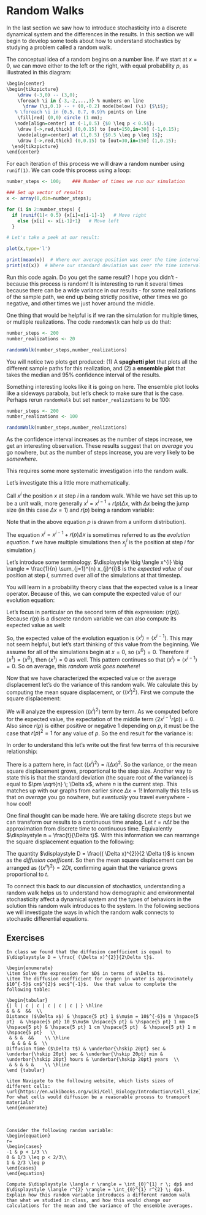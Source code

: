 # Random Walks

In the last section we saw how to introduce stochasticity into a discrete dynamical system and the differences in the results.  In this section we will begin to develop some tools about how to understand stochastics by studying a problem called a random walk.


The conceptual idea of a random begins on a number line.  If we start at $x=0$, we can move either to the left or the right, with equal probability $p$, as illustrated in this diagram:

```r
\begin{center}
\begin{tikzpicture}
    \draw (-3,0) -- (3,0);
    \foreach \i in {-3,-2,...,3} % numbers on line
      \draw (\i,0.1) -- + (0,-0.2) node[below] (\i) {$\i$};
   % \foreach \i in {0.5, 0.7, 0.9}% points on line
    \fill[red] (0,0) circle (1 mm);
   \node[align=center] at (-1,0.5) {$0 \leq p < 0.5$};
    \draw [->,red,thick] (0,0.15) to [out=150,in=30] (-1,0.15);
    \node[align=center] at (1,0.5) {$0.5 \leq p \leq 1$};
    \draw [->,red,thick] (0,0.15) to [out=30,in=150] (1,0.15);
  \end{tikzpicture}
\end{center}
```


For each iteration of this process we will draw a random number using `runif(1)`.  We can code this process using a loop:

```r
number_steps <- 100;  	### Number of times we run our simulation

### Set up vector of results
x <- array(0,dim=number_steps);

for (i in 2:number_steps) {
  if (runif(1)< 0.5) {x[i]=x[i-1]-1}   # Move right
    else {x[i] <- x[i-1]+1}   # Move left
  }

# Let's take a peek at our result:

plot(x,type='l')

print(mean(x))  # Where our average position was over the time interval
print(sd(x))  # Where our standard deviation was over the time interval
```


Run this code again.  Do you get the same result?  I hope you didn't - because this process is random!  It is interesting to run it several times because there can be a wide variance in our results - for some realizations of the sample path, we end up being strictly positive, other times we go negative, and other times we just hover around the middle.

One thing that would be helpful is if we ran the simulation for multiple times, or multiple realizations.  The code `randomWalk` can help us do that:

```r
number_steps <- 200
number_realizations <- 20

randomWalk(number_steps,number_realizations)
```
You will notice two plots get produced: (1) A **spaghetti plot** that plots all the different sample paths for this realization, and (2) a **ensemble plot** that takes the median and 95% confidence interval of the results.

Something interesting looks like it is going on here.  The ensemble plot looks like a sideways parabola, but let's check to make sure that is the case.  Perhaps rerun `randomWalk` but set `number_realizations` to be 100:

```r
number_steps <- 200
number_realizations <- 100

randomWalk(number_steps,number_realizations)
```

As the confidence interval increases as the number of steps increase, we get an interesting observation. These results suggest that on *average* you go nowhere, but as the number of steps increase, you are very likely to be *somewhere*.

This requires some more systematic investigation into the random walk.

Let's investigate this a little more mathematically.

Call $x^{i}$ the position $x$ at step $i$ in a random walk. While we have set this up to be a unit walk, more generally $x^{i}=x^{i-1}+r(p) \Delta x$, with $\Delta x$ being the jump size (in this case $\Delta x=1$) and $r(p)$ being a random variable:

\begin{equation} 
r(p)=\begin{cases} -1 & 0 \leq p < 0.5 \\
1 & 0.5 \leq p < 1 \end{cases}
\end{equation}

Note that in the above equation $p$ is drawn from a uniform distribution).

The equation $x^{i}=x^{i-1}+r(p) \Delta x$ is sometimes referred to as the *evolution equation*. f we have multiple simulations then $x_{j}^{i}$ is the position at step $i$ for simulation $j$. 

Let's introduce some terminology.  $\displaystyle \big \langle x^{i} \big \rangle = \frac{1}{n} \sum_{j=1}^{n} x_{j}^{i}$ is the *expected value* of our position at step $i$, summed over all of the simulations at that timestep.

You will learn in a probability theory class that the expected value is a linear operator.  Because of this, we can compute the expected value of our evolution equation:

\begin{equation}
\big \langle x^{i} \big \rangle = \big \langle x^{i-1}+r(p) \;\Delta x \big \rangle = \big \langle x^{i-1} \big \rangle + \big \langle r(p) \;  \Delta x \big \rangle = \big \langle r(p)  \big \rangle  \Delta x
\end{equation}

Let's focus in particular on the second term of this expression: $\big \langle r(p) \big \rangle$.  Because $r(p)$ is a discrete random variable we can also compute its expected value as well:

\begin{equation}
\big \langle r(p) \big \rangle = 1 \cdot \frac{1}{2} - 1 \cdot \frac{1}{2} = 0
\end{equation}

So, the expected value of the evolution equation is $\big \langle x^{i} \big \rangle = \big \langle x^{i-1} \big \rangle$. This may not seem helpful, but let's start thinking of this value from the beginning.  We assume for all of the simulations begin at $x=0$, so $\big \langle x^{0} \big \rangle = 0$.  Therefore if $\big \langle x^{1} \big \rangle = \big \langle x^{0} \big \rangle$, then $\big \langle x^{1} \big \rangle = 0$ as well. This pattern continues so that $\big \langle x^{i} \big \rangle = \big \langle x^{i-1} \big \rangle=0$. So on average, this *random walk goes nowhere*!

Now that we have characterized the expected value or the average displacement let's do the variance of this random walk.  We calculate this by computing the mean square displacement, or $\langle (x^{i})^{2} \rangle$.  First we compute the square displacement:

\begin{equation}
(x^{i})^{2} = (x^{o-1} + r(p) \Delta x)^2 = (x^{i-1})^{2} + 2 x^{i-1} r(p) \Delta x + r(p)^{2} \Delta x^{2} ).
\end{equation}

We will analyze the expression $\langle (x^{i})^{2} \rangle$ term by term.  As we computed before for the expected value, the expectation of the middle term $\langle  2 x^{i-1} r(p) \rangle =0$. Also since $r(p)$ is either positive or negative 1 depending on $p$, it must be the case that $r(p)^{2}=1$ for any value of $p$.  So the end result for the variance is:

\begin{equation}
\big \langle (x^{i})^{2} \big \rangle = \big \langle (x^{i-1})^{2}) \big \rangle +( \Delta x)^{2}
\end{equation}

In order to understand this let's write out the first few terms of this recursive relationship:

\begin{align}
\big \langle (x^{0})^{2} \big \rangle &=0 \\
\langle (x^{1})^{2} \big \rangle &= \big \langle (x^{0})^{2}) \big \rangle + (\Delta x)^{2} = (\Delta x)^{2} \\
\big \langle (x^{2})^{2} \big \rangle &= \big \langle (x^{1})^{2}) \big \rangle + (\Delta x)^{2} = 2  (\Delta x)^{2} \\
\big \langle (x^{3})^{2} \big \rangle &= \big \langle (x^{2})^{2}) \big \rangle + (\Delta x)^{2} = 3  (\Delta x)^{2}
\end{align}


There is a pattern here, in fact $\langle (x^{i})^{2} \rangle = i ( \Delta x)^{2}$.  So the variance, or the mean square displacement grows, proportional to the step size.  Another way to state this is that the standard deviation (the square root of the variance) is equal to $\pm \sqrt{n} \; \Delta x$, where $n$ is the current step. This matches up with our graphs from earlier since $\Delta x =1$!  Informally this tells us that on *average* you go nowhere, but *eventually* you travel everywhere - how cool!

One final thought can be made here.  We are taking discrete steps but we can transform our results to a continuous time analog.  Let $t= n \Delta t$ be the approximation from discrete time to continuous time. Equivalently $\displaystyle n = \frac{t}{\Delta t}$.  With this information we can rearrange the square displacement equation to the following:

\begin{equation}
\big \langle (x^{n})^{2} \big \rangle = \frac{t}{\Delta t} ( \Delta x)^{2}.
\end{equation}

The quantity $\displaystyle D = \frac{( \Delta x)^{2}}{2 \Delta t}$ is known as the *diffusion coefficent*.  So then the mean square displacement can be arranged as $\langle (x^{n})^{2} \rangle  = 2Dt$, confirming again that the variance grows proportional to $t$.

To connect this back to our discussion of stochastics, understanding a random walk helps us to understand how demographic and environmental stochasticity affect a dynamical system and the types of behaviors in the solution this random walk introduces to the system.  In the following sections we will investigate the ways in which the random walk connects to stochastic differential equations.

\newpage

## Exercises

```exercise
In class we found that the diffusion coefficient is equal to $\displaystyle D = \frac{ (\Delta x)^{2}}{2\Delta t}$.   

\begin{enumerate}
\item Solve the expression for $D$ in terms of $\Delta t$.
\item The diffusion coefficient for oxygen in water is approximately $10^{-5}$ cm$^{2}$ sec$^{-1}$.  Use that value to complete the following table: 

\begin{tabular}
{| l | c | c | c | c | c | } \hline
& & &  &&  \\
Distance ($\Delta x$) & \hspace{5 pt} 1 $\mu$m = 10$^{-6}$ m \hspace{5 pt}  & \hspace{5 pt} 10 $\mu$m \hspace{5 pt} & \hspace{5 pt} 1 mm \hspace{5 pt} & \hspace{5 pt} 1 cm \hspace{5 pt}  & \hspace{5 pt} 1 m \hspace{5 pt}   \\ 
 & & &  &&    \\ \hline
  & & & & &  \\ 
Diffusion time ($\Delta t$) & \underbar{\hskip 20pt} sec & \underbar{\hskip 20pt} sec & \underbar{\hskip 20pt} min & \underbar{\hskip 20pt} hours & \underbar{\hskip 20pt} years  \\ 
 & & & & &    \\ \hline
\end {tabular}

\item Navigate to the following website, which lists sizes of different cells: \url{https://en.wikibooks.org/wiki/Cell_Biology/Introduction/Cell_size}.  For what cells would diffusion be a reasonable process to transport materials?
\end{enumerate}
```

&nbsp;

```exercise
Consider the following random variable:
\begin{equation}
r=
\begin{cases}
-1 & p < 1/3 \\
0 & 1/3 \leq p < 2/3\\
1 & 2/3 \leq p
\end{cases}
\end{equation}

Compute $\displaystyle \langle r \rangle = \int_{0}^{1} r \; dp$ and $\displaystyle \langle r^{2} \rangle = \int_{0}^{1} r^{2} \; dp$.  Explain how this random variable introduces a different random walk than what we studied in class, and how this would change our calculations for the mean and the variance of the ensemble averages.
```


